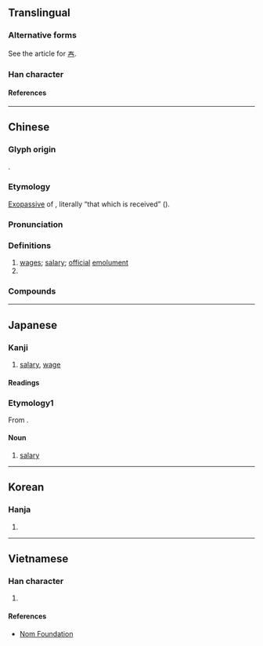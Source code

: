 {{character info}}
==Translingual==
{{CJKV-forms|俸|俸|俸|俸}}

===Alternative forms===
See the article for [[𡗗]].

===Han character===
{{Han char|rn=9|rad=人|as=08|sn=10|four=25253|canj=OQKQ|ids=⿰亻奉}}

====References====
{{Han ref|kx=0106.190|dkj=00734|dj=0227.020|hdz=10169.160|uh=4FF8}}

----

==Chinese==
{{zh-forms|alt=奉}}

===Glyph origin===
{{Han etym}}
{{Han compound|人|alt1=亻|t1=person|奉|ls=psc|c1=s|c2=p}}.

===Etymology===
[[exopassive|Exopassive]] of {{och-l|奉|to receive}}, literally “that which is received” ({{zh-ref|Schuessler, 2007}}).

===Pronunciation===
{{zh-pron
|m=fèng
|m-s=
|c=fung2,fung6
|c-t=fuung2
|g=
|h=pfs=fung;gd=fung4
|j=feng3
|mb=
|md=hóng
|mn=xm,zz,tw:hōng/qz:hǒng
|mn-t=hong6
|w=2fon,3von
|x=hong4
|mc=y
|oc=y
|ma=
|cat=n,pn
}}

===Definitions===
{{zh-hanzi}}

# [[wage]]s; [[salary]]; [[official]] [[emolument]]
# {{surname|zh}}

===Compounds===
{{zh-der|俸祿|俸點|學俸|俸廩|俸米|俸銀|俸金|加俸|俸給|帶俸差操|年功俸|俸滿|帶俸|官俸|停俸|廉俸|公俸|本俸|減俸|月俸|請俸|罰俸|薪俸|關俸|鶴俸|食俸|終身俸|一時俸|世俸|乾俸|俸入|俸冊|俸券|俸卹|俸工|俸帖|俸廉|俸恤|俸戶|俸料|俸深|俸淺|俸秩|俸稍|俸積|俸粢|俸糈|俸糧|俸絹|俸緞|俸薪|俸請|俸貲|俸資|俸賜|俸鈔|俸錢|俸食|俸餉|俸餘|剋俸|厚俸|吏俸|奪俸|常俸|年俸|廩俸|微俸|恩俸|斷俸|服俸|歲俸|殘俸|清俸|祿俸|秩俸|資俸|賞俸|輟俸|辛俸|進俸|邊俸|隺俸|雙俸}}

----

==Japanese==
===Kanji===
# [[salary]], [[wage]]

====Readings====
{{ja-readings
|on=ほう
|kun=ふち
}}

===Etymology1===
{{ja-kanjitab|ほう|yomi=on}}
From {{der|ja|ltc|-}} {{ltc-l|俸}}.

====Noun====
{{ja-noun|ほう}}

# [[salary]]

----

==Korean==

===Hanja===
{{ko-hanja|봉}}

# {{rfdef|ko|sort=人08}}

----

==Vietnamese==

===Han character===
{{vi-readings|reading=[[bổng]], [[bóng]], [[bỗng]], [[vụng]], [[bống]], [[phỗng]]|rs=人08}}

# {{rfdef|vi|sort=人08}}

====References====
* [http://nomfoundation.org/common/nom_details.php?codepoint=4ff8 Nom Foundation]